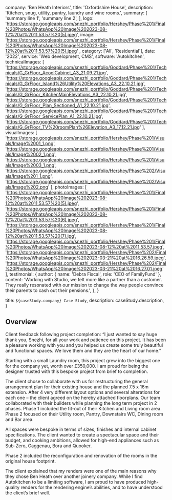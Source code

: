 
  company: 'Ben Heath Interiors',
  title: 'Oxfordshire House',
  description:
    'Kitchen, snug, utility, pantry, laundry and wine rooms.',
  summary: [
    'summary line 1',
    'summary line 2',
  ],
  logo: 'https://storage.googleapis.com/snezhi_portfolio/Hershey/Phase%201/Final%20Photos/WhatsApp%20Image%202023-08-12%20at%2011.53.57%20(5).jpeg',
  image: 'https://storage.googleapis.com/snezhi_portfolio/Hershey/Phase%201/Final%20Photos/WhatsApp%20Image%202023-08-12%20at%2011.53.57%20(5).jpeg' ,
  category: ['All', 'Residential'],
  date: '2022',
  service: 'Web development, CMS',
  software: 'Autokitchen',
  technicalImages: [
  'https://storage.googleapis.com/snezhi_portfolio/Goddard/Phase%201/Technicals/G_GrFloor_AcoolCabinet_A3_21.09.21.jpg',
  'https://storage.googleapis.com/snezhi_portfolio/Goddard/Phase%201/Technicals/G_GrFloor_Island%26Utility%20Elevations_A3_22.10.21.jpg',
  'https://storage.googleapis.com/snezhi_portfolio/Goddard/Phase%201/Technicals/G_GrFloor_KitchenMainElevations_A3_22.10.21.jpg',
  'https://storage.googleapis.com/snezhi_portfolio/Goddard/Phase%201/Technicals/G_GrFloor_Plan_Sectioned_A1_22.10.21.jpg',
  'https://storage.googleapis.com/snezhi_portfolio/Goddard/Phase%201/Technicals/G_GrFloor_ServicePlan_A1_22.10.21.jpg',
  'https://storage.googleapis.com/snezhi_portfolio/Goddard/Phase%201/Technicals/G_GrFloor_TV%20roomPlan%26Elevation_A3_17.12.21.jpg'
  ],
  visualImages: [
  'https://storage.googleapis.com/snezhi_portfolio/Hershey/Phase%201/Visuals/Image%2001_1.png',
  'https://storage.googleapis.com/snezhi_portfolio/Hershey/Phase%201/Visuals/Image%2002_1.png',
  'https://storage.googleapis.com/snezhi_portfolio/Hershey/Phase%201/Visuals/Image%2003_1.png',
  'https://storage.googleapis.com/snezhi_portfolio/Hershey/Phase%202/Visuals/Image%201_1.png',
  'https://storage.googleapis.com/snezhi_portfolio/Hershey/Phase%202/Visuals/Image%202.png'
  ],
  photoImages: [
    'https://storage.googleapis.com/snezhi_portfolio/Hershey/Phase%201/Final%20Photos/WhatsApp%20Image%202023-08-12%20at%2011.53.57%20(5).jpeg',
    'https://storage.googleapis.com/snezhi_portfolio/Hershey/Phase%201/Final%20Photos/WhatsApp%20Image%202023-08-12%20at%2011.53.57%20(6).jpeg',
    'https://storage.googleapis.com/snezhi_portfolio/Hershey/Phase%201/Final%20Photos/WhatsApp%20Image%202023-08-12%20at%2011.53.57%20(7).jpg',
    'https://storage.googleapis.com/snezhi_portfolio/Hershey/Phase%201/Final%20Photos/WhatsApp%20Image%202023-08-12%20at%2011.53.57.jpeg',
    'https://storage.googleapis.com/snezhi_portfolio/Hershey/Phase%202/Final%20Photos/WhatsApp%20Image%202023-03-21%20at%2016.26.59.jpeg',
    'https://storage.googleapis.com/snezhi_portfolio/Hershey/Phase%202/Final%20Photos/WhatsApp%20Image%202023-03-21%20at%2016.27.01.jpeg'
  ],
  testimonial: {
    author: { name: 'Debra Fiscal', role: 'CEO of FamilyFund' },
    content:
      'Working with Studio, we felt more like a partner than a customer. They really resonated with our mission to change the way people convince their parents to cash out their pensions.',
  },
}

  title: `${caseStudy.company} Case Study`,
  description: caseStudy.description,
}

## Overview

Client feedback following project completion: “I just wanted to say huge thank you, Snezhi, for all your work and patience on this project. It has been a pleasure working with you and you helped us create some truly beautiful and functional spaces. We love them and they are the heart of our home.”

Starting with a small Laundry room, this project grew into the biggest one for the company yet, worth over £350,000. I am proud for being the designer trusted with this bespoke project from brief to completion.

The client chose to collaborate with us for restructuring the general arrangement plan for their existing house and the planned 7.5 x 16m extension.  After 4 very different layout options and several alterations for each one – the client agreed on the hereby attached floorplans. Our team collaborated with their builders while planning the long term project in 2 phases.
Phase 1 included the fit-out of their Kitchen and Living room area. Phase 2 focused on their Utility room, Pantry, Downstairs WC, Dining room and Bar area.

All spaces were bespoke in terms of sizes, finishes and internal cabinet specifications. The client wanted to create a spectacular space and their budget, and cooking ambitions, allowed for high-end appliances such as Sub-Zero, Gaggenau, Bora and Quooker.

Phase 2 included the reconfiguration and renovation of the rooms in the original house footprint.

The client explained that my renders were one of the main reasons why they chose Ben Heath over another joinery company. While I find Autokitchen to be a limiting software, I am proud to have produced high-quality renders for the rendering engine’s abilities, and to have understood the client’s brief well. 
